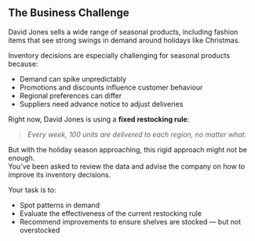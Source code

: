 ## The Business Challenge

David Jones sells a wide range of seasonal products, including fashion items that see strong swings in demand around holidays like Christmas.

Inventory decisions are especially challenging for seasonal products because:

- Demand can spike unpredictably
- Promotions and discounts influence customer behaviour
- Regional preferences can differ
- Suppliers need advance notice to adjust deliveries

Right now, David Jones is using a **fixed restocking rule**:  

> *Every week, 100 units are delivered to each region, no matter what.*

But with the holiday season approaching, this rigid approach might not be enough.  
You’ve been asked to review the data and advise the company on how to improve its inventory decisions.

Your task is to:  

- Spot patterns in demand
- Evaluate the effectiveness of the current restocking rule
- Recommend improvements to ensure shelves are stocked — but not overstocked